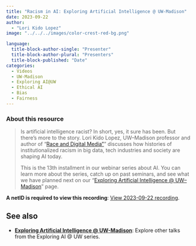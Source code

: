 ```yaml
---
title: "Racism in AI: Exploring Artificial Intelligence @ UW-Madison"
date: 2023-09-22
author: 
  - "Lori Kido Lopez"
image: "../../../images/color-crest-red-bg.png"

language: 
  title-block-author-single: "Presenter"
  title-block-author-plural: "Presenters"
  title-block-published: "Date"
categories:
  - Videos
  - UW-Madison
  - Exploring AI@UW
  - Ethical AI
  - Bias
  - Fairness
---
```

### About this resource
> Is artificial intelligence racist? In short, yes, it sure has been. But there’s more to the story. Lori Kido Lopez, UW–Madison professor and author of "[Race and Digital Media"](https://www.wiley.com/en-us/Race+and+Digital+Media%3A+An+Introduction-p-9781509546923)" discusses how histories of institutionalized racism in big data, tech industries and society are shaping AI today.
>
> This is the 13th installment in our webinar series about AI. You can learn more about the series, catch up on past seminars, and see what we have planned next on our “[Exploring Artificial Intelligence @ UW–Madison](https://it.wisc.edu/exploring-artificial-intelligence-uw-madison)” page.

**A netID is required to view this recording**: [View 2023-09-22 recording](https://mediaspace.wisc.edu/media/Racism+in+AI%3A+Exploring+Artificial+Intelligence+%40+UW-Madison/1_y0uludm8).

## See also
- [**Exploring Artificial Intelligence @ UW-Madison**](https://uw-madison-datascience.github.io/ML-X-Nexus/Applications/Videos/Exploring-AI-at-UW/): Explore other talks from the Exploring AI @ UW series. 
